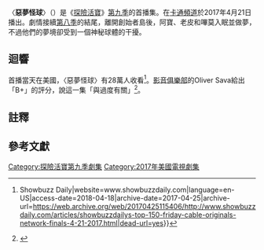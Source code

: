 {{Multiple issues|
{{Expand language|1=en|time=2021-02-18T20:58:00+00:00}}
{{Refimprove|time=2021-02-18T20:58:00+00:00}}
}}
{{Infobox television episode
| title          = 〈惡夢怪球〉<br>{{small|{{lang|en|''Orb''}}}}
| series         = [[探險活寶|探險活寶]]
| season         = 9
| episode        = 1
| writer         = 亞歷克斯·森瓦爾德<br>亞當·穆托
| story          = [[艾許莉·伯奇|艾許莉·伯奇]]<br>亞當·穆托<br>{{le|肯特·奧斯本|Kent Osborne}}<br>傑克·彭達維斯
| director       = {{plainlist|
*伊莉莎白·伊托{{efn|name=note1|Supervising director}}
*珊卓拉·李{{efn|name=note2|Art director}}}}
|production=1042-259<ref>Production codes for the season derived from the following sources:
* {{cite web|last=''Adventure Time'' production staff|title=King of Ooo|url=http://kingofooo.tumblr.com/|publisher=[[Tumblr|Tumblr]]|access-date=November 9, 2013|date=November 8, 2013|archive-date=2013-11-09|archive-url=https://web.archive.org/web/20131109223240/http://kingofooo.tumblr.com/|dead-url=no}} Note: Production codes are stamped onto various storyboards that must be searched for.
* {{cite web|url=http://cocatalog.loc.gov/cgi-bin/Pwebrecon.cgi?DB=local&PAGE=First|title=Copyright Catalog|publisher=[[United_States_Copyright_Office|United States Copyright Office]]|access-date=July 14, 2017|format=enter "Adventure Time" in the search parameter and select individual episode titles for further information|archive-date=2016-12-26|archive-url=https://web.archive.org/web/20161226063855/http://cocatalog.loc.gov/cgi-bin/Pwebrecon.cgi?DB=local&PAGE=First|dead-url=no}}</ref>
| airdate        = {{start date|2017|4|21}}
| prev           = [[島嶼大進擊|島嶼大進擊：回歸]]
| next           = [[拯救哇賽秘境|拯救哇賽秘境：驚奇巨變]]
| season_article = 探險活寶 (第九季)
| episode_list   = [[探險活寶集數列表|探險活寶集數列表]]
}}
〈'''惡夢怪球'''〉（{{lang-en|''Orb''}}）是《[[探險活寶|探險活寶]]》[[探險活寶_(第九季)|第九季]]的首播集。在[[卡通頻道|卡通頻道]]於2017年4月21日播出。劇情接續[[探險活寶_(第八季)|第八季]]的結尾，離開創始者島後，阿寶、老皮和嗶莫入眠並做夢，不過他們的夢境卻受到一個神秘球體的干擾。

==迴響==
首播當天在美國，〈惡夢怪球〉有28萬人收看<ref>{{Cite web|url=http://www.showbuzzdaily.com/articles/showbuzzdailys-top-150-friday-cable-originals-network-finals-4-21-2017.html|title=UPDATED: SHOWBUZZDAILY's Top 150 Friday Cable Originals & Network Finals: 4.21.2017 {{!}} Showbuzz Daily|website=www.showbuzzdaily.com|language=en-US|access-date=2018-04-18|archive-date=2017-04-25|archive-url=https://web.archive.org/web/20170425115406/http://www.showbuzzdaily.com/articles/showbuzzdailys-top-150-friday-cable-originals-network-finals-4-21-2017.html|dead-url=yes}}</ref>。[[影音俱樂部|影音俱樂部]]的Oliver Sava給出「B+」的評分，說這一集「與過度有關」<ref>{{Cite news|url=https://tv.avclub.com/adventure-time-jumps-into-dreamland-for-an-episode-full-1798191087|title=''Adventure Time'' Jumps into Dreamland for an Episode Full of Future Teases|last=Sava|first=Oliver|work=[[The_A.V._Club|The A.V. Club]]|publisher=[[The_Onion|The Onion]]|date=April 21, 2018|language=en-US|access-date=August 2, 2018|archive-date=2021-01-22|archive-url=https://web.archive.org/web/20210122182932/https://tv.avclub.com/adventure-time-jumps-into-dreamland-for-an-episode-full-1798191087}}</ref>。

==註釋==
{{notelist|30em}}

==參考文獻==
{{Reflist|30em}}

[[Category:探險活寶第九季劇集|Category:探險活寶第九季劇集]]
[[Category:2017年美國電視劇集|Category:2017年美國電視劇集]]